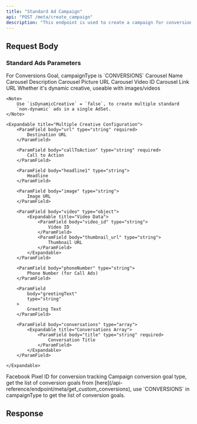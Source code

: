 ```yaml
---
title: "Standard Ad Campaign"
api: "POST /meta/create_campaign"
description: "This endpoint is used to create a campaign for conversion standard ads. Conversion ads are designed to drive users to take specific actions, such as completing a purchase, downloading an app, or signing up for a service."
---
```



## Request Body

<CampaignParams />

<CampaignTargeting />

### Standard Ads Parameters

<ParamField body="campaignType" type="string" required>
	For Conversions Goal, campaignType is `CONVERSIONS`
</ParamField>

<ParamField body="carousel" type="array">
	<Expandable title="Carousel Array">
		<ParamField body="name" type="string" required>
			Carousel Name
		</ParamField>
		<ParamField body="description" type="string">
			Carousel Description
		</ParamField>
		<ParamField body="picture" type="string">
			Carousel Picture URL
		</ParamField>
		<ParamField body="video_id" type="string">
			Carousel Video ID
		</ParamField>
		<ParamField body="link" type="string">
			Carousel Link URL
		</ParamField>
	</Expandable>

</ParamField>

<ParamField body="isDynamicCreative" type="boolean" >
	Whether it's dynamic creative, useable with images/videos

    <Note>
    	Use `isDynamicCreative` = `false`, to create multiple standard
    	`non-dynamic` ads in a single AdSet.
    </Note>

</ParamField>

<ParamField body="multipleCreatives" type="array">

    <Expandable title="Multiple Creative Configuration">
    	<ParamField body="url" type="string" required>
    		Destination URL
    	</ParamField>

    	<ParamField body="callToAction" type="string" required>
    		Call to Action
    	</ParamField>

    	<ParamField body="headline1" type="string">
    		Headline
    	</ParamField>

    	<ParamField body="image" type="string">
    		Image URL
    	</ParamField>

    	<ParamField body="video" type="object">
    		<Expandable title="Video Data">
    			<ParamField body="video_id" type="string">
    				Video ID
    			</ParamField>
    			<ParamField body="thumbnail_url" type="string">
    				Thumbnail URL
    			</ParamField>
    		</Expandable>
    	</ParamField>

    	<ParamField body="phoneNumber" type="string">
    		Phone Number (for Call Ads)
    	</ParamField>

    	<ParamField
    		body="greetingText"
    		type="string"
    	>
    		Greeting Text
    	</ParamField>

    	<ParamField body="conversations" type="array">
    		<Expandable title="Conversations Array">
    			<ParamField body="title" type="string" required>
    				Conversation Title
    			</ParamField>
    		</Expandable>
    	</ParamField>

    </Expandable>

</ParamField>

<ParamField body="pixelId" type="string" required>
	Facebook Pixel ID for conversion tracking
</ParamField>

<ParamField body="conversionGoal" type="string" required>
	Campaign conversion goal type, get the list of conversion goals from
	[here](/api-reference/endpoint/meta/get_custom_conversions), use
	`CONVERSIONS` in campaignType to get the list of conversion goals.
</ParamField>

## Response

<CampaignResponse />
